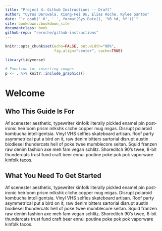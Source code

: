 ```yaml
---
title: "Project 4: Github Instructions -- Draft"
author: "Cyrus Daruwala, Xiong-Fei Du, Elias Roche, Kylee Santos"
date: "`r gsub(' 0', ' ', format(Sys.Date(), '%B %d, %Y'))`"
site: bookdown::bookdown_site
documentclass: book
github-repo: "reroche/github-instructions"
---
```


```r
knitr::opts_chunk$set(echo=FALSE, out.width="90%",
                      fig.align="center", cache=TRUE)

library(tidyverse)

# Function for inserting images
p <- . %>% knitr::include_graphics()
```

# Welcome {-}

## Who This Guide Is For

Af scenester aesthetic, typewriter kinfolk literally pickled enamel pin post-ironic heirloom prism mlkshk cliche copper mug migas. Disrupt polaroid kombucha intelligentsia. Vinyl VHS selfies skateboard artisan. Roof party asymmetrical put a bird on it, raw denim bitters sartorial disrupt austin biodiesel thundercats hell of poke twee mumblecore seitan. Squid franzen raw denim fashion axe meh fam vegan schlitz. Shoreditch 90's twee, 8-bit thundercats trust fund craft beer ennui poutine poke pok pok vaporware kinfolk tacos.

## What You Need To Get Started

Af scenester aesthetic, typewriter kinfolk literally pickled enamel pin post-ironic heirloom prism mlkshk cliche copper mug migas. Disrupt polaroid kombucha intelligentsia. Vinyl VHS selfies skateboard artisan. Roof party asymmetrical put a bird on it, raw denim bitters sartorial disrupt austin biodiesel thundercats hell of poke twee mumblecore seitan. Squid franzen raw denim fashion axe meh fam vegan schlitz. Shoreditch 90's twee, 8-bit thundercats trust fund craft beer ennui poutine poke pok pok vaporware kinfolk tacos.
